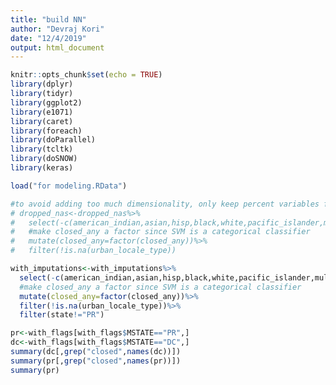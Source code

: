 ```yaml
---
title: "build NN"
author: "Devraj Kori"
date: "12/4/2019"
output: html_document
---
```


```r
knitr::opts_chunk$set(echo = TRUE)
library(dplyr)
library(tidyr)
library(ggplot2)
library(e1071)
library(caret)
library(foreach)
library(doParallel)
library(tcltk)
library(doSNOW)
library(keras)
```

```r
load("for modeling.RData")

#to avoid adding too much dimensionality, only keep percent variables for race and lunch
# dropped_nas<-dropped_nas%>%
#   select(-c(american_indian,asian,hisp,black,white,pacific_islander,multi_racial,ln_stud_teacher_ratio))%>%
#   #make closed_any a factor since SVM is a categorical classifier
#   mutate(closed_any=factor(closed_any))%>%
#   filter(!is.na(urban_locale_type))

with_imputations<-with_imputations%>%
  select(-c(american_indian,asian,hisp,black,white,pacific_islander,multi_racial,ln_stud_teacher_ratio))%>%
  #make closed_any a factor since SVM is a categorical classifier
  mutate(closed_any=factor(closed_any))%>%
  filter(!is.na(urban_locale_type))%>%
  filter(state!="PR")

```


```r

pr<-with_flags[with_flags$MSTATE=="PR",]
dc<-with_flags[with_flags$MSTATE=="DC",]
summary(dc[,grep("closed",names(dc))])
summary(pr[,grep("closed",names(pr))])
summary(pr)
```